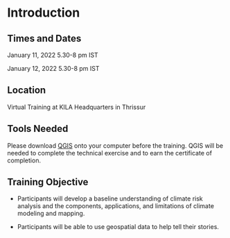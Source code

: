 # Introduction 

## Times and Dates {-}
January 11, 2022 5.30-8 pm IST

January 12, 2022 5.30-8 pm IST

## Location {-}

Virtual Training at KILA Headquarters in Thrissur

## Tools Needed {-}

Please download [QGIS](https://www.qgis.org/en/site/forusers/download.html) onto your computer before the training. QGIS will be needed to complete the technical exercise and to earn the certificate of completion.   

## Training Objective {-}
<!--- <span style="color: #FF7733;">**CHANGE ME**</span> --->

*	Participants will develop a baseline understanding of climate risk analysis and the components, applications, and limitations of climate modeling and mapping.

*	Participants will be able to use geospatial data to help tell their stories.

<!--- ## Learning Outcome {-}  --->

<!--- After the completion of the program, participants will be able to discuss risk maps and describe the process to their friends and community.  --->

<!--- <span style="color: #FF7733;">**CHANGE ME**</span> - students will receive: --->


